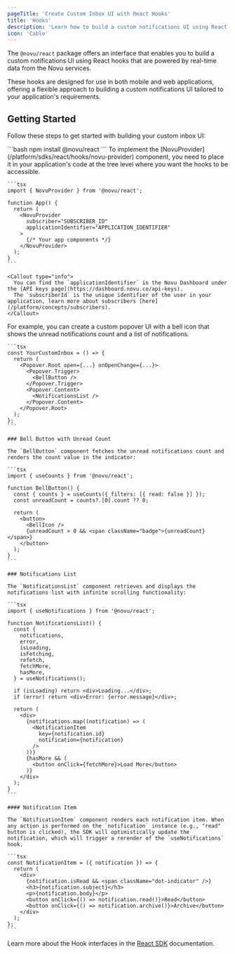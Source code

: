 ```yaml
---
pageTitle: 'Create Custom Inbox UI with React Hooks'
title: 'Hooks'
description: 'Learn how to build a custom notifications UI using React hooks powered by Novu'
icon: 'Cable'
---
```



The `@novu/react` package offers an interface that enables you to build a custom notifications UI using React hooks that are powered by real-time data from the Novu services.

These hooks are designed for use in both mobile and web applications, offering a flexible approach to building a custom notifications UI tailored to your application's requirements.

## Getting Started

Follow these steps to get started with building your custom inbox UI:

<Steps>
  <Step title="Install the @novu/react package">
    ```bash 
    npm install @novu/react 
    ```
  </Step>

  <Step title="Implement the NovuProvider">
    To implement the [NovuProvider](/platform/sdks/react/hooks/novu-provider) component, you need to place it in your application&apos;s code at the tree level where you want the hooks to be accessible.

    ```tsx
    import { NovuProvider } from '@novu/react';

    function App() {
      return (
        <NovuProvider
          subscriber="SUBSCRIBER_ID"
          applicationIdentifier="APPLICATION_IDENTIFIER"
        >
          {/* Your app components */}
        </NovuProvider>
      );
    }
    ```

    <Callout type="info">
      You can find the `applicationIdentifier` in the Novu Dashboard under the [API keys page](https://dashboard.novu.co/api-keys).
      The `subscriberId` is the unique identifier of the user in your application, learn more about subscribers [here](/platform/concepts/subscribers).
    </Callout>

  </Step>

  <Step title="Create the custom Inbox UI">
    For example, you can create a custom popover UI with a bell icon that shows the unread notifications count and a list of notifications.

    ```tsx
    const YourCustomInbox = () => {
      return (
        <Popover.Root open={...} onOpenChange={...}>
          <Popover.Trigger>
            <BellButton />
          </Popover.Trigger>
          <Popover.Content>
            <NotificationsList />
          </Popover.Content>
        </Popover.Root>
      );
    };
    ```

    ### Bell Button with Unread Count

    The `BellButton` component fetches the unread notifications count and renders the count value in the indicator:

    ```tsx
    import { useCounts } from '@novu/react';

    function BellButton() {
      const { counts } = useCounts({ filters: [{ read: false }] });
      const unreadCount = counts?.[0].count ?? 0;

      return (
        <button>
          <BellIcon />
          {unreadCount > 0 && <span className="badge">{unreadCount}</span>}
        </button>
      );
    }
    ```

    ### Notifications List

    The `NotificationsList` component retrieves and displays the notifications list with infinite scrolling functionality:

    ```tsx
    import { useNotifications } from '@novu/react';

    function NotificationsList() {
      const {
        notifications,
        error,
        isLoading,
        isFetching,
        refetch,
        fetchMore,
        hasMore,
      } = useNotifications();

      if (isLoading) return <div>Loading...</div>;
      if (error) return <div>Error: {error.message}</div>;

      return (
        <div>
          {notifications.map((notification) => (
            <NotificationItem
              key={notification.id}
              notification={notification}
            />
          ))}
          {hasMore && (
            <button onClick={fetchMore}>Load More</button>
          )}
        </div>
      );
    }
    ```

    #### Notification Item

    The `NotificationItem` component renders each notification item. When any action is performed on the `notification` instance (e.g., "read" button is clicked), the SDK will optimistically update the notification, which will trigger a rerender of the `useNotifications` hook.

    ```tsx
    const NotificationItem = ({ notification }) => {
      return (
        <div>
          {notification.isRead && <span className="dot-indicator" />}
          <h3>{notification.subject}</h3>
          <p>{notification.body}</p>
          <button onClick={() => notification.read()}>Read</button>
          <button onClick={() => notification.archive()}>Archive</button>
        </div>
      );
    };
    ```

  </Step>
</Steps>

Learn more about the Hook interfaces in the [React SDK](/platform/sdks/react/hooks/novu-provider) documentation.
